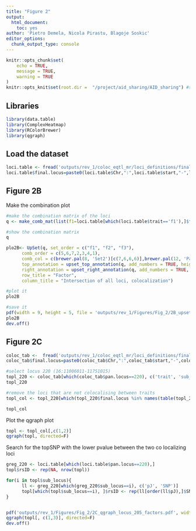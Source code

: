 ```yaml
---
title: "Figure 2"
output: 
  html_document: 
    toc: yes
author: 'Pietro Demela, Nicola Pirastu, Blagoje Soskic'
editor_options: 
  chunk_output_type: console
---
```


```r
knitr::opts_chunk$set(
	echo = TRUE,
	message = TRUE,
	warning = TRUE
)
knitr::opts_knit$set(root.dir =  "/project/aid_sharing/AID_sharing") #set up the project directory
```

## Libraries

```r
library(data.table)
library(ComplexHeatmap)
library(RColorBrewer)
library(qgraph)
```

## Load the dataset

```r
loci.table <- fread('outputs/rev_1/coloc_eqtl_mr/loci_definitions/final_locus_table.tsv', data.table = F) #take the original factor loci list
loci.table$final.locus=paste0(loci.table$Chr,":",loci.table$start,"-",loci.table$end,"_",loci.table$sub_locus)
```

## Figure 2B

Make the combination plot
```r
#make the combination matrix of the loci
q <- make_comb_mat(list(f1=loci.table[which(loci.table$trait=='f1'),]$final.locus, f2=loci.table[which(loci.table$trait=='f2'),]$final.locus, f3=loci.table[which(loci.table$trait=='f3'),]$final.locus), mode = 'distinct')

#show the combination matrix 
q

plo2B<- UpSet(q, set_order = c("f1", "f2", "f3"), 
      comb_order = c(5,6,7,2,3,4,1),
      comb_col = c(brewer.pal(8, 'Set2')[c(7,6,6,6)],brewer.pal(12, 'Paired')[c(2,4,6)]),
      top_annotation = upset_top_annotation(q, add_numbers = TRUE, height = unit(6, "cm")),
      right_annotation = upset_right_annotation(q, add_numbers = TRUE, width = unit(5,'cm'),gp = gpar(fill = brewer.pal(5, 'Greys')[1])  ),
      row_title = "Factor", 
      column_title = "Intersection of all loci, colocalization")

#plot it
plo2B

#save it
pdf(width = 9, height = 5, file = 'outputs/rev_1/Figures/Fig_2/2B_upset_plot_final_loci_nicola.pdf')
plo2B
dev.off()

```

## Figure 2C

```r

coloc_tab <-  fread('outputs/rev_1/coloc_eqtl_mr/loci_definitions/final_locus_table.tsv', data.table = F)
coloc_tab$final.locus=paste0(coloc_tab$Chr,":",coloc_tab$start,"-",coloc_tab$end,"_",coloc_tab$sub_locus)

#select locus 220 (16:11006011-11751015)
topl_220 <- coloc_tab[which(coloc_tab$pan.locus==220), c('trait', 'sub_locus', 'SNP', 'final.locus')]
topl_220

#remove the loci that are not colocalising between traits
topl_col <- topl_220[which(topl_220$final.locus %in% names(table(topl_220[,4])[which(table(topl_220[,4])!=1)])),]

topl_col

```
Plot the qgraph plot


```r

topl <- topl_col[,c(1,2)]
qgraph(topl, directed=F)

```

Search for the topSNP with the lower pvalue between the two co localizing loci

```r
greg_220 <- loci.table[which(loci.table$pan.locus==220),]
topl$rsID <- rep(NA, nrow(topl))

for(i in topl$sub_locus){
      ll <- greg_220[which(greg_220$sub_locus==i), c('pJ', 'SNP')]
      topl[which(topl$sub_locus==i), ]$rsID <- rep(ll[order(ll$pJ),]$SNP[1], nrow(topl[which(topl$sub_locus==i), ]))
}


pdf('outputs/rev_1/Figures/Fig_2/2C_qgraph_locus_205_factors.pdf', width = 16, height = 16)
qgraph(topl[, c(1,3)], directed=F)
dev.off()

```



